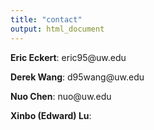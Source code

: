 ```yaml
---
title: "contact"
output: html_document
---
```


__Eric Eckert__: eric95@uw.edu

__Derek Wang__: d95wang@uw.edu

__Nuo Chen__: nuo@uw.edu

__Xinbo (Edward) Lu__: 